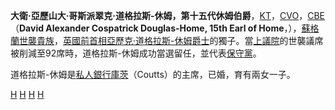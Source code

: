 {{Infobox officeholder
|name   = 休姆伯爵
|honorific-prefix   = The Right Honourable
|honorific-suffix   = {{postnominals|country=GBR|size=100%|KT|CVO|CBE}}
|image              = File:Official portrait of The Earl of Home crop 2.jpg
|caption            = Official portrait of The Earl of Home
|office5          = [[英國上議院|英國上議院]]議員<br/><small>俗職議員</small>
|term_start5        = 1995年10月9日<br/><small>[[世襲貴族|世襲貴族]]</small>
|predecessor14       = [[亞歷克·道格拉斯-休姆|亞歷克·道格拉斯-休姆]] <small>(1963)</small>
|birth_date         = {{birth date and age|1943|11|20|df=y}}
|birth_place        = [[西敏_(倫敦地區)|西敏]], [[大倫敦|大倫敦]], [[英國|英國]]
|death_date         = 
|death_place        = 
|restingplace       = 
|nationality        = 英國
|party              = [[保守黨_(英國)|保守黨]]
|spouse             = Jane Williams-Wynn
|partner            = <!--For those with a domestic partner and not married-->
|parents            = {{plain list|
* [[亞歷克·道格拉斯-休姆|夏塞爾的休姆勳爵]]
* [[伊莉莎伯·道格拉斯-休姆，夏塞爾的休姆男爵夫人|伊莉莎伯·艾林頓]]
}}
|children           = 3
|alma_mater         = [[牛津大學基督堂學院|牛津大學基督堂學院]]
|occupation         = 
|signature          = 
|signature_alt      = 
}}
'''大衛·亞歷山大·哥斯派翠克·道格拉斯-休姆，第十五代休姆伯爵'''，[[薊花勳章|KT]]，[[維多利亞皇家勳章|CVO]]，[[CBE|CBE]]（'''David Alexander Cospatrick Douglas-Home, 15th Earl of Home'''，{{bd|1943年|11月20日}}），[[蘇格蘭|蘇格蘭]][[世襲貴族|世襲貴族]]，[[英國首相|英國前首相]][[亞歷克·道格拉斯-休姆|亞歷克·道格拉斯-休姆]][[爵士|爵士]]的獨子。當[[英國上議院|上議院]]的世襲議席被削減至92席時，道格拉斯-休姆成功當選留任，並代表[[英國保守黨|保守黨]]。

道格拉斯-休姆是[[私人銀行|私人銀行]][[庫茨|庫茨]]（Coutts）的主席，已婚，育有兩女一子。

{{s-start}}
{{s-reg|sct}}
{{s-bef | before=[[亞歷克·道格拉斯-休姆|亞歷克·道格拉斯-休姆]]<br><small>（1963年放棄）}}
{{s-ttl | title=[[休姆伯爵|休姆伯爵]] | years=1995年—}}
{{s-aft | after=在位}}
{{end box}}

{{休姆伯爵}}
[[Category:英國政治人物|H]]
[[Category:CBE勳銜|H]]
[[Category:蘇格蘭伯爵|H]]
[[Category:薊花騎士|H]]